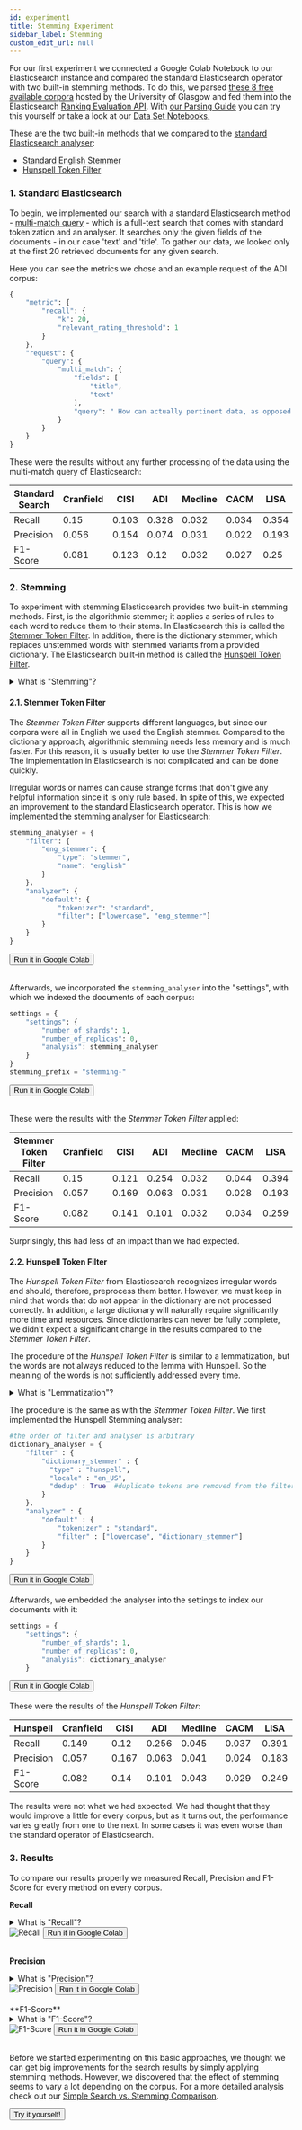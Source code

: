 ```yaml
---
id: experiment1
title: Stemming Experiment
sidebar_label: Stemming
custom_edit_url: null
---
```



For our first experiment we connected a Google Colab Notebook to our Elasticsearch instance and compared the standard Elasticsearch operator with two built-in stemming methods. To do this, we parsed [these 8 free available corpora](http://ir.dcs.gla.ac.uk/resources/test_collections/) hosted by the University of Glasgow and fed them into the Elasticsearch [Ranking Evaluation API](https://www.elastic.co/guide/en/elasticsearch/reference/current/search-rank-eval.html). With [our Parsing Guide](https://pragmalingu.de/docs/guides/how-to-parse) you can try this yourself or take a look at our [Data Set Notebooks.](https://github.com/pragmalingu/experiments/tree/master/00_Data)

These are the two built-in methods that we compared to the [standard Elasticsearch analyser](https://www.elastic.co/guide/en/elasticsearch/reference/current/analysis-standard-analyser.html):

* [Standard English Stemmer](https://www.elastic.co/guide/en/elasticsearch/reference/current/analysis-stemmer-tokenfilter.html) 
* [Hunspell Token Filter](https://www.elastic.co/guide/en/elasticsearch/reference/current/analysis-hunspell-tokenfilter.html) 

### 1. Standard Elasticsearch

To begin, we implemented our search with a standard Elasticsearch method - [multi-match query](https://www.elastic.co/guide/en/elasticsearch/reference/current/query-dsl-simple-query-string-query.html) - which is a full-text search that comes with standard tokenization and an analyser. It searches only the given fields of the documents - in our case 'text' and 'title'. To gather our data, we looked only at the first 20 retrieved documents for any given search.

Here you can see the metrics we chose and an example request of the ADI corpus:

```python
{
    "metric": {
        "recall": {
            "k": 20,
            "relevant_rating_threshold": 1
        }
    },
    "request": {
        "query": {
            "multi_match": {
                "fields": [
                    "title",
                    "text"
                ],
                "query": " How can actually pertinent data, as opposed to references or entire articles themselves, be retrieved automatically in response to information requests? "
            }
        }
    }
}
```

These were the results without any further processing of the data using the multi-match query of Elasticsearch:

|  Standard Search |   Cranfield |   CISI |   ADI |   Medline |   CACM |   LISA |   Time |   NPL |
|------------------|-------------|--------|-------|-----------|--------|--------|--------|-------|
| Recall           |        0.15 |  0.103 | 0.328 |     0.032 |  0.034 |  0.354 |  0.772 | 0.233 |
| Precision        |       0.056 |  0.154 | 0.074 |     0.031 |  0.022 |  0.193 |  0.15  | 0.217 |
| F1-Score         |       0.081 |  0.123 | 0.12  |     0.032 |  0.027 |  0.25  |  0.251 | 0.225 |

### 2. Stemming

To experiment with stemming Elasticsearch provides two built-in stemming methods. 
First, is the algorithmic stemmer; it applies a series of rules to each word to reduce them to their stems. In Elasticsearch this is called the [Stemmer Token Filter](https://www.elastic.co/guide/en/elasticsearch/reference/current/analysis-stemmer-tokenfilter.html).  In addition, there is the dictionary stemmer, which replaces unstemmed words with stemmed variants from a provided dictionary. The Elasticsearch built-in method is called the [Hunspell Token Filter](https://www.elastic.co/guide/en/elasticsearch/reference/current/analysis-hunspell-tokenfilter.html). 

<details>
<summary>What is "Stemming"?</summary>  

The goal of stemming is to remove all morphological features from a word and create truncated, ambiguous **Stems**. Therefore it tries to strip off suffixes at the end of a word.<br></br>
For example, `learning` changes to `learn` after stemming. <br></br>
If the stemmer cuts off too much information, the word could become too short and lose semantic meaning; this is called overstemming.
</details>  

#### 2.1. Stemmer Token Filter

The *Stemmer Token Filter* supports different languages, but since our corpora were all in English we used the English stemmer. Compared to the dictionary approach, algorithmic stemming needs less memory and is much faster. For this reason, it is usually better to use the *Stemmer Token Filter*. The implementation in Elasticsearch is not complicated and can be done quickly.

Irregular words or names can cause strange forms that don't give any helpful information since it is only rule based. In spite of this, we expected an improvement to the standard Elasticsearch operator. This is how we implemented the stemming analyser for Elasticsearch:

```python
stemming_analyser = {
    "filter": {
        "eng_stemmer": {
            "type": "stemmer",
            "name": "english"
        }
    },
    "analyzer": {
        "default": {
            "tokenizer": "standard",
            "filter": ["lowercase", "eng_stemmer"]
        }
    }
}
```
<a class="buttons" href="https://colab.research.google.com/github/pragmalingu/experiments/blob/master/01_Stemming/Experiment/Algorithmic_Stemmer.ipynb#scrollTo=KwsGM9oVvwIN&line=1&uniqifier=1"><button class="buttons" >Run it in Google Colab</button></a>
<br/><br/>

Afterwards, we incorporated the `stemming_analyser` into the "settings", with which we indexed the documents of each corpus:

```python
settings = {
    "settings": {
        "number_of_shards": 1,
        "number_of_replicas": 0,
        "analysis": stemming_analyser
    }
}
stemming_prefix = "stemming-"
```
<a class="buttons" href="https://colab.research.google.com/github/pragmalingu/experiments/blob/master/01_Stemming/Experiment/Algorithmic_Stemmer.ipynb#scrollTo=Fusmj_6ADAlu&line=1&uniqifier=1"><button class="buttons" >Run it in Google Colab</button></a>
<br/><br/>

These were the results with the *Stemmer Token Filter* applied:

| Stemmer Token Filter |   Cranfield |   CISI |   ADI |   Medline |   CACM |   LISA |   Time |   NPL |
|----------------------|-------------|--------|-------|-----------|--------|--------|--------|-------|
| Recall               |        0.15 |  0.121 | 0.254 |     0.032 |  0.044 |  0.394 |  0.78  | 0.285 |
| Precision            |       0.057 |  0.169 | 0.063 |     0.031 |  0.028 |  0.193 |  0.152 | 0.258 |
| F1-Score             |       0.082 |  0.141 | 0.101 |     0.032 |  0.034 |  0.259 |  0.255 | 0.271 |

Surprisingly, this had less of an impact than we had expected.

#### 2.2. Hunspell Token Filter

The *Hunspell Token Filter* from Elasticsearch recognizes irregular words and should, therefore, preprocess them better. However, we must keep in mind that words that do not appear in the dictionary are not processed correctly. In addition, a large dictionary will naturally require significantly more time and resources. Since dictionaries can never be fully complete, we didn't expect a significant change in the results compared to the *Stemmer Token Filter*. 

The procedure of the *Hunspell Token Filter* is similar to a lemmatization, but the words are not always reduced to the lemma with Hunspell. So the meaning of the words is not sufficiently addressed every time.

<details>
<summary>What is "Lemmatization"?</summary>  

Lemmatization tries to connect words to their root form - their **Lemma** - by removing all morphological rules. It's similar to stemming, but it takes affixes and plural forms into account as well, instead of simply stripping away suffixes.<br></br>
For example, `mice` would connect to `mouse`, and `froze` & `frozen` to `freeze`. 
</details>  

The procedure is the same as with the *Stemmer Token Filter*. We first implemented the Hunspell Stemming analyser:

```python
#the order of filter and analyser is arbitrary
dictionary_analyser = {
    "filter" : {
        "dictionary_stemmer" : {
          "type" : "hunspell",
          "locale" : "en_US",
          "dedup" : True  #duplicate tokens are removed from the filter’s output
        }
    },
    "analyzer" : {
        "default" : {
            "tokenizer" : "standard",
            "filter" : ["lowercase", "dictionary_stemmer"]
        }
    }
}
```
<a class="buttons" href="https://colab.research.google.com/github/pragmalingu/experiments/blob/master/01_Stemming/Experiment/Hunspell_Dictionary_Stemmer.ipynb#scrollTo=_8Y8NEe5qI3c&line=1&uniqifier=1"><button class="buttons" >Run it in Google Colab</button></a>
<br/><br/>
Afterwards, we embedded the analyser into the settings to index our documents with it:

```python
settings = {
    "settings": {
        "number_of_shards": 1,
        "number_of_replicas": 0,
        "analysis": dictionary_analyser
    }
```
<a class="buttons" href="https://colab.research.google.com/github/pragmalingu/experiments/blob/master/01_Stemming/Experiment/Hunspell_Dictionary_Stemmer.ipynb#scrollTo=KwsGM9oVvwIN&line=1&uniqifier=1"><button class="buttons" >Run it in Google Colab</button></a>
<br/><br/>
These were the results of the *Hunspell Token Filter*:

| Hunspell        |   Cranfield |   CISI |   ADI |   Medline |   CACM |   LISA |   Time |   NPL |
|-----------------|-------------|--------|-------|-----------|--------|--------|--------|-------|
| Recall          |       0.149 |  0.12  | 0.256 |     0.045 |  0.037 |  0.391 |  0.777 | 0.292 |
| Precision       |       0.057 |  0.167 | 0.063 |     0.041 |  0.024 |  0.183 |  0.151 | 0.258 |
| F1-Score        |       0.082 |  0.14  | 0.101 |     0.043 |  0.029 |  0.249 |  0.252 | 0.274 |

The results were not what we had expected. We had thought that they would improve a little for every corpus, but as it turns out, the performance varies greatly from one to the next. In some cases it was even worse than the standard operator of Elasticsearch.

### 3. Results
To compare our results properly we measured Recall, Precision and F1-Score for every method on every corpus.

**Recall**
<details>
<summary>What is "Recall"?</summary>  
Recall measures the probability that relevant documents are retrieved. Therefore the number of all retrieved relevant documents is divided by the number of all documents that are labeled as relevant. For example, if we were to search 10 documents, 8 of which are relevant and 4 of these are retrieved, then the Recall measure would be 4/8 = 0.5.

To measure the Recall it is necessary to have the relevant documents labeled. Recall only looks at the documents that could be retrieved and does not take into account any irrelevant documents which may have been retrieved.

</details>  
<img alt="Recall" src={useBaseUrl('img/Recall.png')} />
<a class="buttons" href="https://colab.research.google.com/github/pragmalingu/experiments/blob/master/01_Stemming/Experiment/First_Experiment_Stemming.ipynb#scrollTo=CemuLaUAMHKP"><button class="buttons" >Run it in Google Colab</button></a>
<br/><br/>

**Precision**
<details>
<summary>What is "Precision"?</summary>  
Precision measures the probability that retrieved documents are relevant to the search query. Therefore, the number of all retrieved relevant documents is divided by the number of all retrieved documents.  For example if we retrieve 10 search results and only 5 are relevant for our search, the Precision measure would be: 5/10 = 0.5.

To measure the Precision it is necessary to have the relevant documents labeled as such. Precision only looks at the documents that are retrieved and does not account for relevant documents which were not retrieved.
</details> 
<img alt="Precision" src={useBaseUrl('img/Precision.png')} />
<a class="buttons" href="https://colab.research.google.com/github/pragmalingu/experiments/blob/master/01_Stemming/Experiment/First_Experiment_Stemming.ipynb#scrollTo=kJbezFbtMVp3"><button class="buttons" >Run it in Google Colab</button></a>
<br/><br/>
**F1-Score**
<details>
<summary>What is "F1-Score"?</summary>  
The F1-Score measures a harmonic mean between Precision and Recall. Therefore we multiply Precision and Recall by two and divide it by the sum of Precision and Recall: <br />
`F1-Score=(2*Precision*Recall)/(Precision+Recall)`
This is the simplest way to balance both Precision and Recall, there are also other common options to weight them differently.
</details> 
<img alt="F1-Score" src={useBaseUrl('img/F1-Score.png')} />
<a class="buttons" href="https://colab.research.google.com/github/pragmalingu/experiments/blob/master/01_Stemming/Experiment/First_Experiment_Stemming.ipynb#scrollTo=Gm1Aej_-T9e0"><button class="buttons" >Run it in Google Colab</button></a>
<br/><br/>

Before we started experimenting on this basic approaches, we thought we can get big improvements for the search results by simply applying stemming methods.
However, we discovered that the effect of stemming seems to vary a lot depending on the corpus.
For a more detailed analysis check out our [Simple Search vs. Stemming Comparison](./comparisons/stemming.mdx).

<a class="buttons" href="https://colab.research.google.com/github/pragmalingu/experiments/blob/master/01_Stemming/Experiment/First_Experiment_Stemming.ipynb"><button class="buttons" >Try it yourself!</button></a>